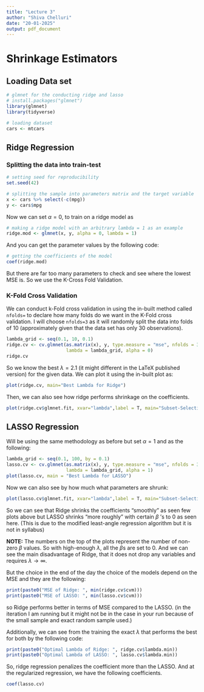 ```yaml
---
title: "Lecture 3"
author: "Shiva Chelluri"
date: "20-01-2025"
output: pdf_document
---
```


# Shrinkage Estimators

## Loading Data set

```r
# glmnet for the conducting ridge and lasso
# install.packages("glmnet")
library(glmnet)
library(tidyverse)

# loading dataset
cars <- mtcars
```

## Ridge Regression

### Splitting the data into train-test

```r
# setting seed for reproducibility
set.seed(42)

# splitting the sample into parameters matrix and the target variable
x <- cars %>% select(-c(mpg))
y <- cars$mpg
```

Now we can set $\alpha = 0$, to train on a ridge model as

```r
# making a ridge model with an arbitrary lambda = 1 as an example
ridge.mod <- glmnet(x, y, alpha = 0, lambda = 1)
```

And you can get the parameter values by the following code:

```r
# getting the coefficients of the model
coef(ridge.mod)
```

But there are far too many parameters to check and see where the lowest MSE is. So we use the K-Cross Fold Validation.

### K-Fold Cross Validation

We can conduct k-Fold cross validation in using the in-built method called `nfolds=` to declare how many folds do we want in the K-Fold cross validation. I will choose `nfolds=3` as it will randomly split the data into folds of 10 (approximately given that the data set has only 30 observations).

```r
lambda_grid <- seq(0.1, 10, 0.1)
ridge.cv <- cv.glmnet(as.matrix(x), y, type.measure = "mse", nfolds = 3, 
                      lambda = lambda_grid, alpha = 0)
ridge.cv
```

So we know the best $\lambda = 2.1$ (it might different in the LaTeX published version) for the given data. We can plot it using the in-built plot as:

```r
plot(ridge.cv, main="Best Lambda for Ridge")
```

Then, we can also see how ridge performs shrinkage on the coefficients.

```r
plot(ridge.cv$glmnet.fit, xvar="lambda",label = T, main="Subset-Selection of Ridge")
```

## LASSO Regression

Will be using the same methodology as before but set $\alpha = 1$ and as the following:

```r
lambda_grid <- seq(0.1, 100, by = 0.1)
lasso.cv <- cv.glmnet(as.matrix(x), y, type.measure = "mse", nfolds = 3, 
                      lambda = lambda_grid, alpha = 1)
plot(lasso.cv, main = "Best Lambda for LASSO")
```

Now we can also see by how much what parameters are shrunk:

```r
plot(lasso.cv$glmnet.fit, xvar="lambda",label = T, main="Subset-Selection of lasso")
```

So we can see that Ridge shrinks the coefficients "smoothly" as seen few plots above but LASSO shrinks "more roughly" with certain $\beta$ 's to 0 as seen here. (This is due to the modified least-angle regression algorithm but it is not in syllabus)

**NOTE:** The numbers on the top of the plots represent the number of non-zero $\beta$ values. So with high-enough $\lambda$, all the $\beta$s are set to 0. And we can see the main disadvantage of Ridge, that it does not drop any variables and requires $\lambda \rightarrow \infty$.

But the choice in the end of the day the choice of the models depend on the MSE and they are the following:

```r
print(paste0("MSE of Ridge: ", min(ridge.cv$cvm)))
print(paste0("MSE of LASSO: ", min(lasso.cv$cvm)))
```

so Ridge performs better in terms of MSE compared to the LASSO. (in the iteration I am running but it might not be in the case in your run because of the small sample and exact random sample used.)

Additionally, we can see from the training the exact $\lambda$ that performs the best for both by the following code:

```r
print(paste0("Optimal Lambda of Ridge: ", ridge.cv$lambda.min))
print(paste0("Optimal Lambda of LASSO: ", lasso.cv$lambda.min))
```

So, ridge regression penalizes the coefficient more than the LASSO. And at the regularized regression, we have the following coefficients.

```r
coef(lasso.cv)
```
